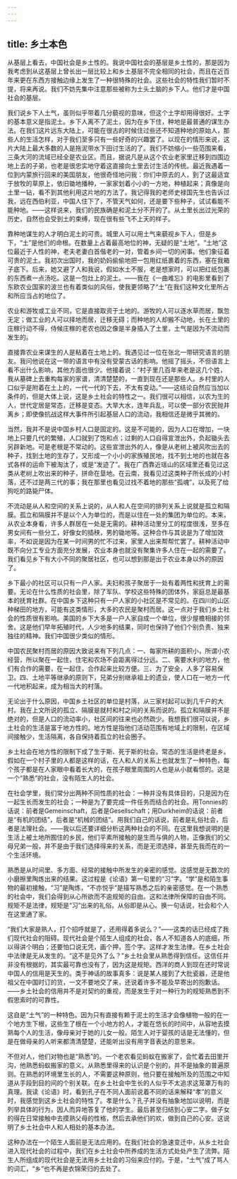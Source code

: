 ```yaml
---
---
---
```

title: 乡土本色
---




从基层上看去，中国社会是乡土性的。我说中国社会的基层是乡土性的，那是因为我考虑到从这基层上曾长出一层比较上和乡土基层不完全相同的社会，而且在近百年来更在东西方接触边缘上发生了一种很特殊的社会。这些社会的特性我们暂时不提，将来再说。我们不妨先集中注意那些被称为土头土脑的乡下人。他们才是中国社会的基层。

我们说乡下人土气，虽则似乎带着几分藐视的意味，但这个土字却用得很好。土字的基本意义是指泥土。乡下人离不了泥土，因为在乡下住，种地是最普通的谋生办法。在我们这片远东大陆上，可能在很古的时候住过些还不知道种地的原始人，那些人的生活怎样，对于我们至多只有一些好奇的兴趣罢了。以现在的情形来说，这片大陆上最大多数的人是拖泥带水下田讨生活的了。我们不妨缩小一些范围来看，三条大河的流域已经全是农业区。而且，据说凡是从这个农业老家里迁移到四围边地上去的子弟，也老是很忠实地守着这直接向土里去讨生活的传统。最近我遇着一位到内蒙旅行回来的美国朋友，他很奇怪地问我：你们中原去的人，到了这最适宜于放牧的草原上，依旧锄地播种，一家家划着小小的一方地，种植起来；真像是向土里一钻，看不到其他利用这片地的方法了。我记得我的老师史禄国先生也告诉过我，远在西伯利亚，中国人住下了，不管天气如何，还是要下些种子，试试看能不能种地。——这样说来，我们的民族确是和泥土分不开的了。从土里长出过光荣的历史，自然也会受到土的束缚，现在很有些飞不上天的样子。

靠种地谋生的人才明白泥土的可贵。城里人可以用土气来藐视乡下人，但是乡下，“土”是他们的命根。在数量上占着最高地位的神，无疑的是“土地”。“土地”这位最近于人性的神，老夫老妻白首偕老的一对，管着乡间一切的闲事。他们象征着可贵的泥土。我初次出国时，我的奶妈偷偷地把一包用红纸裹着的东西，塞在我箱子底下。后来，她又避了人和我说，假如水土不服，老是想家时，可以把红纸包裹的东西煮一点汤吃。这是一包灶上的泥土。——我在《一曲难忘》的电影里看到了东欧农业国家的波兰也有着类似的风俗，使我更领略了“土”在我们这种文化里所占和所应当占的地位了。

农业和游牧或工业不同，它是直接取资于土地的。游牧的人可以逐水草而居，飘忽无定；做工业的人可以择地而居，迁移无碍；而种地的人却搬不动地，长在土里的庄稼行动不得，侍候庄稼的老农也因之像是半身插入了土里，土气是因为不流动而发生的。

直接靠农业来谋生的人是粘着在土地上的。我遇见过一位在张北一带研究语言的朋友。我问他说在这一带的语言中有没有受蒙古话的影响。他摇了摇头，不但语言上看不出什么影响，其他方面也很少。他接着说：“村子里几百年来老是这几个姓，我从墓碑上去重构每家的家谱，清清楚楚的，一直到现在还是那些人。乡村里的人口似乎是附着在土上的，一代一代的下去，不太有变动。”——这结论自然应当加以条件的，但是大体上说，这是乡土社会的特性之一。我们很可以相信，以农为生的人，世代定居是常态，迁移是变态。大旱大水，连年兵乱，可以使一部分农民抛井离乡；即使像抗战这样大事件所引起基层人口的流动，我相信还是微乎其微的。

当然，我并不是说中国乡村人口是固定的。这是不可能的，因为人口在增加，一块地上只要几代的繁殖，人口就到了饱和点；过剩的人口自得宣泄出外，负起锄头去另辟新地。可是老根是不常动的。这些宣泄出外的人，像是从老树上被风吹出去的种子，找到土地的生存了，又形成一个小小的家族殖民地，找不到土地的也就在各式各样的运命下被淘汰了，或是“发迹了”。我在广西靠近瑶山的区域里还看见过这类从老树上吹出来的种子，拼命在垦地。在云南，我看见过这类种子所长成的小村落，还不过是两三代的事；我在那里也看见过找不着地的那些“孤魂”，以及死了给狗吃的路毙尸体。

不流动是从人和空间的关系上说的，从人和人在空间的排列关系上说就是孤立和隔膜。孤立和隔膜并不是以个人为单位的，而是以住在一处的集团为单位的。本来，从农业本身看，许多人群居在一处是无需的。耕种活动里分工的程度很浅，至多在男女间有一些分工，好像女的插秧，男的锄地等。这种合作与其说是为了增加效率，不如说是因为在某一时间男的忙不过来，家里人出来帮帮忙罢了。耕种活动中既不向分工专业方面充分发展，农业本身也就没有聚集许多人住在一起的需要了。我们看见乡下有大小不同的聚居社区，也可以想到那是出于农业本身以外的原因了。

乡下最小的社区可以只有一户人家。夫妇和孩子聚居于一处有着两性和抚育上的需要。无论在什么性质的社会里，除了军队、学校这些特殊的团体外，家庭总是最基本的抚育社群。在中国乡下这种只有一户人家的小社区是不常见的。在四川的山区种梯田的地方，可能有这类情形，大多的农民是聚村而居。这一点对于我们乡土社会的性质很有影响。美国的乡下大多是一户人家自成一个单位，很少屋檐相接的邻舍。这是他们早年拓殖时代，人少地多的结果，同时也保持了他们个别负责、独来独往的精神。我们中国很少类似的情形。

中国农民聚村而居的原因大致说来有下列几点：一、每家所耕的面积小，所谓小农经营，所以聚在一起住，住宅和农场不会距离得过分远。二、需要水利的地方，他们有合作的需要，在一起住，合作起来比较方便。三、为了安全，人多了容易保卫。四、土地平等继承的原则下，兄弟分别继承祖上的遗业，使人口在一地方一代一代地积起来，成为相当大的村落。

无论出于什么原因，中国乡土社区的单位是村落，从三家村起可以到几千户的大村。我在上文所说的孤立、隔膜是就村和村之间的关系而说的。孤立和隔膜并不是绝对的，但是人口的流动率小，社区间的往来也必然疏少。我想我们很可以说，乡土社会的生活是富于地方性的。地方性是指他们活动范围有地域上的限制，在区域间接触少，生活隔离，各自保持着孤立的社会圈子。

乡土社会在地方性的限制下成了生于斯、死于斯的社会。常态的生活是终老是乡。假如在一个村子里的人都是这样的话，在人和人的关系上也就发生了一种特色，每个孩子都是在人家眼中看着长大的，在孩子眼里周围的人也是从小就看惯的。这是一个“熟悉”的社会，没有陌生人的社会。

在社会学里，我们常分出两种不同性质的社会：一种并没有具体目的，只是因为在一起生长而发生的社会；一种是为了要完成一件任务而结合的社会。用Tonnies的话说：前者是Gemeinschaft，后者是Gesellschaft；用Durkheim的话说：前者是“有机的团结”，后者是“机械的团结”。用我们自己的话说，前者是礼俗社会，后者是法理社会。——我以后还要详细分析这两种社会的不同。在这里我想说明的是生活上被土地所囿住的乡民，他们平素所接触的是生而与俱的人物，正像我们的父母兄弟一般，并不是由于我们选择得来的关系，而是无须选择，甚至先我而在的一个生活环境。

熟悉是从时间里、多方面、经常的接触中所发生的亲密的感觉。这感觉是无数次的小磨擦里陶炼出来的结果。这过程是《论语》第一句里的“习”字。“学”是和陌生事物的最初接触，“习”是陶炼，“不亦悦乎”是描写熟悉之后的亲密感觉。在一个熟悉的社会中，我们会得到从心所欲而不逾规矩的自由。这和法律所保障的自由不同。规矩不是法律，规矩是“习”出来的礼俗。从俗即是从心。换一句话说，社会和个人在这里通了家。

“我们大家是熟人，打个招呼就是了，还用得着多说么？”——这类的话已经成了我们现代社会的阻碍。现代社会是个陌生人组成的社会，各人不知道各人的底细，所以得讲个明白；还要怕口说无凭，画个押，签个字。这样才发生法律。在乡土社会中法律是无从发生的。“这不是见外了么？”乡土社会里从熟悉得到信任。这信任并非没有根据的，其实最可靠也没有了，因为这是规矩。西洋的商人到现在还时常说中国人的信用是天生的。类于神话的故事真多：说是某人接到了大批瓷器，还是他祖父在中国时订的货，一文不要地交了来，还说着许多不能及早寄出的抱歉话。——乡土社会的信用并不是对契约的重视，而是发生于对一种行为的规矩熟悉到不假思索时的可靠性。

这自是“土气”的一种特色。因为只有直接有赖于泥土的生活才会像植物一般的在一个地方生下根，这些生了根在一个小地方的人，才能在悠长的时间中，从容地去摸熟每个人的生活，像母亲对于她的儿女一般。陌生人对于婴孩的话是无法懂的，但是在做母亲的人听来都清清楚楚，还能听出没有用字音表达的意思来。

不但对人，他们对物也是“熟悉”的。一个老农看见蚂蚁在搬家了，会忙着去田里开沟，他熟悉蚂蚁搬家的意义。从熟悉里得来的认识是个别的，并不是抽象的普遍原则。在熟悉的环境里生长的人，不需要这种原则，他只要在接触所及的范围之中知道从手段到目的间的个别关联。在乡土社会中生长的人似乎不太追求这笼罩万有的真理。我读《论语》时，看到孔子在不同人面前说着不同的话来解释“孝”的意义时，我感觉到这乡土社会的特性了。孝是什么？孔子并没有抽象地加以说明，而是列举具体的行为，因人而异地答复了他的学生。最后甚至归结到心安二字。做子女的得在日常接触中去摸熟父母的性格，然后去承他们的欢，做到自己的心安。这说明了乡土社会中人和人相处的基本办法。

这种办法在一个陌生人面前是无法应用的。在我们社会的急速变迁中，从乡土社会进入现代社会的过程中，我们在乡土社会中所养成的生活方式处处产生了流弊。陌生人所组成的现代社会是无法用乡土社会的习俗来应付的。于是，“土气”成了骂人的词汇，“乡”也不再是衣锦荣归的去处了。